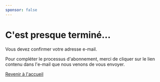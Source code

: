 ```yaml
---
sponsor: false
---
```



  <Cadre>

# C'est presque terminé…

Vous devez confirmer votre adresse e-mail.

Pour compléter le processus d'abonnement, merci de cliquer sur le lien contenu
dans l'e-mail que nous venons de vous envoyer.

[Revenir à l'accueil](../)

  </Cadre>